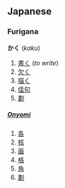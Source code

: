== Japanese ==
=== Furigana ===
'''かく''' (''kaku'')

# [[書く]]  (''to write'')
# [[欠く]]
# [[描く]]
# [[佳句]]
# [[劃]]

===== [[Onyomi]] =====
# [[各]]
# [[核]]
# [[画]]
# [[格]]
# [[角]]
# [[劃]]